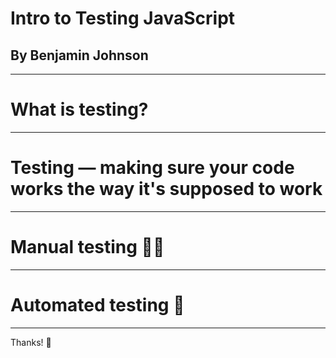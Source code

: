 

<Head>
  <title>Intro to Testing JavaScript</title>
  <link
    href="https://fonts.googleapis.com/css?family=Fredoka+One|Bowlby+One+SC|Inconsolata|Source+Sans+Pro"
    rel="stylesheet"
  />
</Head>

<h1>
  <Text size="xxl" weight="bold">
    Intro to Testing JavaScript
  </Text>
</h1>

<h2>
  <Text size="lg" weight="normal">
    By Benjamin Johnson
  </Text>
</h2>

<BigHandle />

---


<h1>
  <Text size="xxl">What is testing?</Text>
</h1>

---


<h1>
  <Text size="xl" align="left" padding="0 7vw">
    Testing — making sure your code works the way it's supposed to work
  </Text>
</h1>

---


<h1>
  <Text size="xxl">Manual testing 👩‍💻</Text>
</h1>

---


<h1>
  <Text size="xxl">Automated testing 🤖</Text>
</h1>

---


<Heading size="xxxl">Thanks! 👏</Heading>
